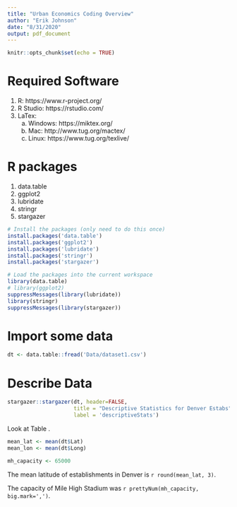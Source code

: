 ```yaml
---
title: "Urban Economics Coding Overview"
author: "Erik Johnson"
date: "8/31/2020"
output: pdf_document
---
```


```r
knitr::opts_chunk$set(echo = TRUE)
```

# Required Software

1. R: https://www.r-project.org/
2. R Studio: https://rstudio.com/
3. LaTex: 
    a. Windows: https://miktex.org/
    b. Mac: http://www.tug.org/mactex/
    c. Linux: https://www.tug.org/texlive/


# R packages
1. data.table
2. ggplot2
3. lubridate
4. stringr
5. stargazer

```r
# Install the packages (only need to do this once)
install.packages('data.table')
install.packages('ggplot2')
install.packages('lubridate')
install.packages('stringr')
install.packages('stargazer')
```

```r
# Load the packages into the current workspace
library(data.table)
# library(ggplot2)
suppressMessages(library(lubridate))
library(stringr)
suppressMessages(library(stargazer))
```

# Import some data

```r
dt <- data.table::fread('Data/dataset1.csv')
```

\clearpage

# Describe Data

```r
stargazer::stargazer(dt, header=FALSE,
                     title = "Descriptive Statistics for Denver Estabs",
                     label = 'descriptiveStats')
```


Look at Table \ref{descriptiveStats}.

\section{Reference Data}

```r
mean_lat <- mean(dt$Lat)
mean_lon <- mean(dt$Long)

mh_capacity <- 65000
```

The mean latitude of establishments in Denver is `r round(mean_lat, 3)`.

The capacity of Mile High Stadium was `r prettyNum(mh_capacity, big.mark=',')`.


